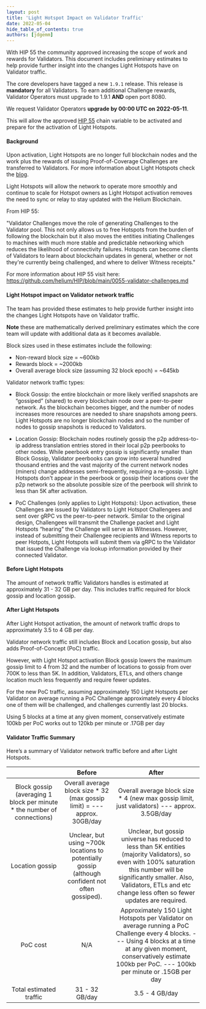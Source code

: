```yaml
---
layout: post
title: 'Light Hotspot Impact on Validator Traffic'
date: 2022-05-04
hide_table_of_contents: true
authors: [jdgemm]
---
```


With HIP 55 the community approved increasing the scope of work and rewards for Validators. This
document includes preliminary estimates to help provide further insight into the changes Light
Hotspots have on Validator traffic.

<!--truncate-->

The core developers have tagged a new `1.9.1` release. This release is **mandatory** for all
Validators. To earn additional Challenge rewards, Validator Operators must upgrade to 1.9.1 **AND**
open port 8080.

We request Validator Operators **upgrade by 00:00 UTC on 2022-05-11**.

This will allow the approved
[HIP 55](https://github.com/helium/HIP/blob/main/0055-validator-challenges.md) chain variable to be
activated and prepare for the activation of Light Hotspots.

#### Background

Upon activation, Light Hotspots are no longer full blockchain nodes and the work plus the rewards of
issuing Proof-of-Coverage Challenges are transferred to Validators. For more information about Light
Hotspots check the
[blog](https://blog.helium.com/light-hotspots-explained-everything-you-need-to-know-f86612f571c6).

Light Hotspots will allow the network to operate more smoothly and continue to scale for Hotspot
owners as Light Hotspot activation removes the need to sync or relay to stay updated with the Helium
Blockchain.

From HIP 55:

"Validator Challenges move the role of generating Challenges to the Validator pool. This not only
allows us to free Hotspots from the burden of following the blockchain but it also moves the
entities initiating Challenges to machines with much more stable and predictable networking which
reduces the likelihood of connectivity failures. Hotspots can become clients of Validators to learn
about blockchain updates in general, whether or not they're currently being challenged, and where to
deliver Witness receipts."

For more information about HIP 55 visit here:
https://github.com/helium/HIP/blob/main/0055-validator-challenges.md

#### Light Hotspot impact on Validator network traffic

The team has provided these estimates to help provide further insight into the changes Light
Hotspots have on Validator traffic.

**Note** these are mathematically derived preliminary estimates which the core team will update with
additional data as it becomes available.

Block sizes used in these estimates include the following:

- Non-reward block size = ~600kb
- Rewards block = ~2000kb
- Overall average block size (assuming 32 block epoch) = ~645kb

Validator network traffic types:

- Block Gossip: the entire blockchain or more likely verified snapshots are “gossiped” (shared) to
  every blockchain node over a peer-to-peer network. As the blockchain becomes bigger, and the
  number of nodes increases more resources are needed to share snapshots among peers. Light Hotspots
  are no longer blockchain nodes and so the number of nodes to gossip snapshots is reduced to
  Validators.

- Location Gossip: Blockchain nodes routinely gossip the p2p address-to-ip address translation
  entries stored in their local p2p peerbooks to other nodes. While peerbook entry gossip is
  significantly smaller than Block Gossip, Validator peerbooks can grow into several hundred
  thousand entries and the vast majority of the current network nodes (miners) change addresses
  semi-frequently, requiring a re-gossip. Light Hotspots don't appear in the peerbook or gossip
  their locations over the p2p network so the absolute possible size of the peerbook will shrink to
  less than 5K after activation.

- PoC Challenges (only applies to Light Hotspots): Upon activation, these Challenges are issued by
  Validators to Light Hotspot Challengees and sent over gRPC vs the peer-to-peer network. Similar to
  the original design, Challengees will transmit the Challenge packet and Light Hotspots “hearing”
  the Challenge will serve as Witnesses. However, instead of submitting their Challengee recipients
  and Witness reports to peer Hotpots, Light Hotspots will submit them via gRPC to the Validator
  that issued the Challenge via lookup information provided by their connected Validator.

#### Before Light Hotspots

The amount of network traffic Validators handles is estimated at approximately 31 - 32 GB per day.
This includes traffic required for block gossip and location gossip.

#### After Light Hotspots

After Light Hotspot activation, the amount of network traffic drops to approximately 3.5 to 4 GB per
day.

Validator network traffic still includes Block and Location gossip, but also adds Proof-of-Concept
(PoC) traffic.

However, with Light Hotspot activation Block gossip lowers the maximum gossip limit to 4 from 32 and
the number of locations to gossip from over 700K to less than 5K. In addition, Validators, ETLs, and
others change location much less frequently and require fewer updates.

For the new PoC traffic, assuming approximately 150 Light Hotspots per Validator on average running
a PoC Challenge approximately every 4 blocks one of them will be challenged, and challenges
currently last 20 blocks.

Using 5 blocks at a time at any given moment, conservatively estimate 100kb per PoC works out to
120kb per minute or .17GB per day

#### Validator Traffic Summary

Here’s a summary of Validator network traffic before and after Light Hotspots.

|                                                                          |                                              Before                                               |                                                                                                                      After                                                                                                                       |
| :----------------------------------------------------------------------: | :-----------------------------------------------------------------------------------------------: | :----------------------------------------------------------------------------------------------------------------------------------------------------------------------------------------------------------------------------------------------: |
| Block gossip (averaging 1 block per minute \* the number of connections) |            Overall average block size \* 32 (max gossip limit) = --- approx. 30GB/day             |                                                                          Overall average block size \* 4 (new max gossip limit, just validators) --- approx. 3.5GB/day                                                                           |
|                             Location gossip                              | Unclear, but using ~700k locations to potentially gossip (although confident not often gossiped). | Unclear, but gossip universe has reduced to less than 5K entities (majority Validators), so even with 100% saturation this number will be significantly smaller. Also, Validators, ETLs and etc change less often so fewer updates are required. |
|                                 PoC cost                                 |                                                N/A                                                |         Approximately 150 Light Hotspots per Validator on average running a PoC Challenge every 4 blocks. --- Using 4 blocks at a time at any given moment, conservatively estimate 100kb per PoC. --- 100kb per minute or .15GB per day         |
|                         Total estimated traffic                          |                                          31 - 32 GB/day                                           |                                                                                                                  3.5 - 4 GB/day                                                                                                                  |
